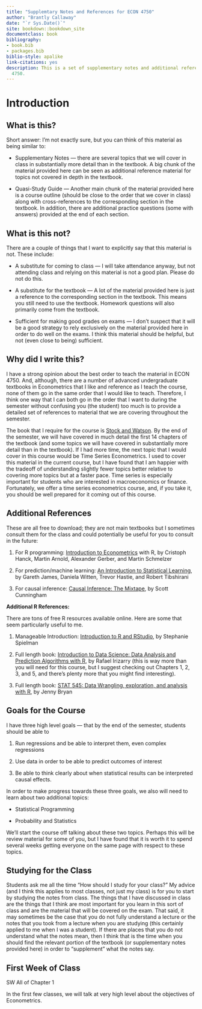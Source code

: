```yaml
--- 
title: "Supplemtary Notes and References for ECON 4750"
author: "Brantly Callaway"
date: "`r Sys.Date()`"
site: bookdown::bookdown_site
documentclass: book
bibliography:
- book.bib
- packages.bib
biblio-style: apalike
link-citations: yes
description: This is a set of supplementary notes and additional references for ECON
  4750.
---
```


# Introduction

## What is this? 

Short answer: I'm not exactly sure, but you can think of this material as being similar to:

* Supplementary Notes --- there are several topics that we will cover in class in substantially more detail than in the textbook.  A big chunk of the material provided here can be seen as additional reference material for topics not covered in depth in the textbook.

* Quasi-Study Guide --- Another main chunk of the material provided here is a course outline (should be close to the order that we cover in class) along with cross-references to the corresponding section in the textbook.  In addition, there are additional practice questions (some with answers) provided at the end of each section.

## What is this not?

There are a couple of things that I want to explicitly say that this material is not.  These include:

* A substitute for coming to class --- I will take attendance anyway, but not attending class and relying on this material is not a good plan.  Please do not do this.  

* A substitute for the textbook --- A lot of the material provided here is just a reference to the corresponding section in the textbook.  This means you still need to use the textbook.  Homework questions will also primarily come from the textbook.

* Sufficient for making good grades on exams --- I don't suspect that it will be a good strategy to rely exclusively on the material provided here in order to do well on the exams.  I think this material should be helpful, but not (even close to being) sufficient.


## Why did I write this?

I have a strong opinion about the best order to teach the material in ECON 4750.  And, although, there are a number of advanced undergraduate textbooks in Econometrics that I like and reference as I teach the course, none of them go in the same order that I would like to teach.  Therefore, I think one way that I can both go in the order that I want to during the semester without confusing you (the student) too much is to provide a detailed set of references to material that we are covering throughout the semester.

The book that I require for the course is [Stock and Watson](https://www.amazon.com/Introduction-Econometrics-4th-Pearson-Economics/dp/0134461991/ref=sr_1_1?dchild=1&keywords=stock+and+watson&qid=1618424276&s=books&sr=1-1).  <!--I think this is a really great book, but, unfortunately, it is quite expensive --- at the moment, it costs \$172 on Amazon.  My longer term goal for these notes is to make it possible to, say, buy an older edition of this sort of textbook while still being able to follow the course, do the homework problems, etc.  At the moment, I am not there yet; I don't think it is possible to complete the course without buying the textbook, but hopefully, this will be available over the coming years.  For this reason too, I also sincerely welcome and appreciate comments or suggestions about these notes.-->
By the end of the semester, we will have covered in much detail the first 14 chapters of the textbook (and some topics we will have covered in substantially more detail than in the textbook).  If I had more time, the next topic that I would cover in this course would be Time Series Econometrics.  I used to cover this material in the current course, but I have found that I am happier with the tradeoff of understanding slightly fewer topics better relative to covering more topics but at a faster pace.  Time series is especially important for students who are interested in macroeconomics or finance.  Fortunately, we offer a time series econometrics course, and, if you take it, you should be well prepared for it coming out of this course.

## Additional References

These are all free to download; they are not main textbooks but I sometimes consult them for the class and could potentially be useful for you to consult in the future:

1. For R programming: [Introduction to Econometrics](https://www.econometrics-with-r.org/) with R, by Cristoph Hanck, Martin Arnold, Alexander Gerber, and Martin Schmelzer

2. For prediction/machine learning:  [An Introduction to Statistical Learning](https://faculty.marshall.usc.edu/gareth-james/ISL/), by Gareth James, Daniela Witten, Trevor Hastie, and Robert Tibshirani

3. For causal inference: [Causal Inference: The Mixtape](http://scunning.com/mixtape.html), by Scott Cunningham 

**Additional R References:**

There are tons of free R resources available online.  Here are some that seem particularly useful to me.

1. Manageable Introduction: [Introduction to R and RStudio](https://sjspielman.github.io/datascience_for_biologists/tutorials/introduction_to_R.html), by Stephanie Spielman

2. Full length book: [Introduction to Data Science: Data Analysis and Prediction Algorithms with R]((https://rafalab.github.io/dsbook/)), by Rafael Irizarry (this is way more than you will need for this course, but I suggest checking out Chapters 1, 2, 3, and 5, and there's plenty more that you might find interesting).

3. Full length book: [STAT 545: Data Wrangling, exploration, and analysis with R](https://stat545.com/), by Jenny Bryan

## Goals for the Course

I have three high level goals --- that by the end of the semester, students should be able to 

1. Run regressions and be able to interpret them, even complex regressions

2. Use data in order to be able to predict outcomes of interest

3. Be able to think clearly about when statistical results can be interpreted causal effects.


In order to make progress towards these three goals, we also will need to learn about two additional topics:

* Statistical Programming

* Probability and Statistics

We'll start the course off talking about these two topics.  Perhaps this will be review material for some of you, but I have found that it is worth it to spend several weeks getting everyone on the same page with respect to these topics.

## Studying for the Class

Students ask me all the time "How should I study for your class?"  My advice (and I think this applies to most classes, not just my class) is for you to start by studying the notes from class.  The things that I have discussed in class are the things that I think are most important for you learn in this sort of class and are the material that will be covered on the exam.  That said, it may sometimes be the case that you do not fully understand a lecture or the notes that you took from a lecture when you are studying (this certainly applied to me when I was a student).  If there are places that you do not understand what the notes mean, then I think that is the time when you should find the relevant portion of the textbook (or supplementary notes provided here) in order to "supplement" what the notes say.  

## First Week of Class

SW All of Chapter 1

In the first few classes, we will talk at very high level about the objectives of Econometrics.  